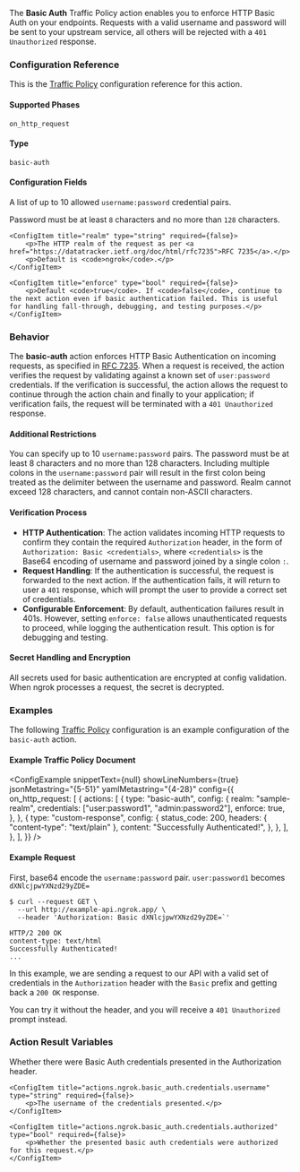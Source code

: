 
The **Basic Auth** Traffic Policy action enables you to enforce HTTP Basic Auth
on your endpoints. Requests with a valid username and password will be sent to
your upstream service, all others will be rejected with a `401 Unauthorized` response.

### Configuration Reference

This is the [Traffic Policy](/docs/traffic-policy/) configuration
reference for this action.

#### Supported Phases

`on_http_request`

#### Type

`basic-auth`

#### Configuration Fields

<Config>
    <ConfigItem title="credentials" type="array of strings" required={true}>
        <p>A list of up to 10 allowed <code>username:password</code> credential pairs.</p>
        <p>Password must be at least <code>8</code> characters and no more than <code>128</code> characters.</p>
    </ConfigItem>

    <ConfigItem title="realm" type="string" required={false}>
        <p>The HTTP realm of the request as per <a href="https://datatracker.ietf.org/doc/html/rfc7235">RFC 7235</a>.</p>
        <p>Default is <code>ngrok</code>.</p>
    </ConfigItem>

    <ConfigItem title="enforce" type="bool" required={false}>
        <p>Default <code>true</code>. If <code>false</code>, continue to the next action even if basic authentication failed. This is useful for handling fall-through, debugging, and testing purposes.</p>
    </ConfigItem>

</Config>

### Behavior

The **basic-auth** action enforces HTTP Basic Authentication on incoming requests, as specified
in [RFC 7235](https://datatracker.ietf.org/doc/html/rfc7235). When a request is received, the action
verifies the request by validating against a known set of `user:password` credentials. If the
verification is successful, the action allows the request to continue through the action chain and
finally to your application; if verification fails, the request will be terminated with a
`401 Unauthorized` response.

#### Additional Restrictions

You can specify up to 10 `username:password` pairs. The password must be at least
8 characters and no more than 128 characters. Including multiple colons in the `username:password`
pair will result in the first colon being treated as the delimiter between the username and password.
Realm cannot exceed 128 characters, and cannot contain non-ASCII characters.

#### Verification Process

- **HTTP Authentication**: The action validates incoming HTTP requests to confirm they contain the required `Authorization` header, in the form of `Authorization: Basic <credentials>`, where `<credentials>` is the Base64 encoding of username and password joined by a single colon `:`.
- **Request Handling**: If the authentication is successful, the request is forwarded to the next action. If the authentication fails, it will return to user a `401` response, which will prompt the user to provide a correct set of credentials.
- **Configurable Enforcement**: By default, authentication failures result in 401s. However, setting `enforce: false` allows unauthenticated requests to proceed, while logging the authentication result. This option is for debugging and testing.

#### Secret Handling and Encryption

All secrets used for basic authentication are encrypted at config validation. When ngrok processes a request, the secret is decrypted.

### Examples

The following [Traffic Policy](/docs/traffic-policy/)
configuration is an example configuration of the `basic-auth` action.

#### Example Traffic Policy Document

<ConfigExample
	snippetText={null}
	showLineNumbers={true}
	jsonMetastring="{5-51}"
	yamlMetastring="{4-28}"
	config={{
		on_http_request: [
			{
				actions: [
					{
						type: "basic-auth",
						config: {
							realm: "sample-realm",
							credentials: ["user:password1", "admin:password2"],
							enforce: true,
						},
					},
					{
						type: "custom-response",
						config: {
							status_code: 200,
							headers: { "content-type": "text/plain" },
							content: "Successfully Authenticated!",
						},
					},
				],
			},
		],
	}}
/>

#### Example Request

First, base64 encode the `username:password` pair.
`user:password1` becomes `dXNlcjpwYXNzd29yZDE=`

```shell
$ curl --request GET \
  --url http://example-api.ngrok.app/ \
  --header 'Authorization: Basic dXNlcjpwYXNzd29yZDE=`'
```

```http
HTTP/2 200 OK
content-type: text/html
Successfully Authenticated!
...
```

In this example, we are sending a request to our API with a valid set of credentials in
the `Authorization` header with the `Basic` prefix and getting back a `200 OK`
response.

You can try it without the header, and you will receive a `401 Unauthorized` prompt
instead.

### Action Result Variables

<Config>
    <ConfigItem title="actions.ngrok.basic_auth.credentials.presented" type="bool" required={false}>
        <p>Whether there were Basic Auth credentials presented in the Authorization header.</p>
    </ConfigItem>

    <ConfigItem title="actions.ngrok.basic_auth.credentials.username" type="string" required={false}>
        <p>The username of the credentials presented.</p>
    </ConfigItem>

    <ConfigItem title="actions.ngrok.basic_auth.credentials.authorized" type="bool" required={false}>
        <p>Whether the presented basic auth credentials were authorized for this request.</p>
    </ConfigItem>

</Config>
